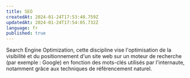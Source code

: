 ```yaml
---
title: SEO
createdAt: 2024-01-24T17:53:40.759Z
updatedAt: 2024-01-24T17:54:05.732Z
language: fr
published: true
---
```


Search Engine Optimization, cette discipline vise l'optimisation de la visibilité et du positionnement d'un site web sur un moteur de recherche (par exemple : Google) en fonction des mots-clés utilisés par l'internaute, notamment grâce aux techniques de référencement naturel.
